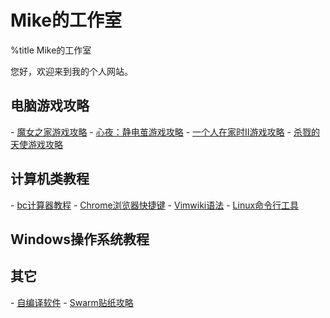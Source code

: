 = Mike的工作室 =
%title Mike的工作室

您好，欢迎来到我的个人网站。

== 电脑游戏攻略 ==
- [[魔女之家游戏攻略]]
- [[心夜：静电茧游戏攻略]]
- [[一个人在家时II游戏攻略]]
- [[杀戮的天使游戏攻略]]

== 计算机类教程 ==
- [[bc计算器教程]]
- [[Chrome浏览器快捷键]]
- [[Vimwiki语法]]
- [[Linux命令行工具]]

== Windows操作系统教程 ==

== 其它 ==
- [[自编译软件]]
- [[Swarm贴纸攻略]]
